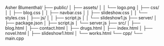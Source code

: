 Asher Blumenthal/
├── public/
│   ├── assets/
│   │   └── logo.png
│   ├── css/
│   │   ├── blog.css
│   │   ├── navbar.css
│   │   ├── slideshow.css
│   │   └── styles.css
│   ├── js/
│   │   ├── script.js
│   │   └── slideshow1.js
├── server/
│   ├── package.json
│   ├── script.js
│   └── server.js
├── src/
│   ├── blog.html
│   ├── contact.html
│   ├── drugs.html
│   ├── index.html
│   ├── novel.html
│   ├── slideshow1.html
│   └── works.html
└── cpp/
    └── main.cpp
